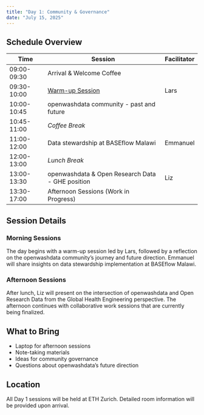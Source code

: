 ```yaml
---
title: "Day 1: Community & Governance"
date: "July 15, 2025"
---
```


## Schedule Overview

| Time | Session | Facilitator |
|------|---------|-------------|
| 09:00-09:30 | Arrival & Welcome Coffee | |
| 09:30-10:00 | [Warm-up Session](warmup.qmd) | Lars |
| 10:00-10:45 | openwashdata community - past and future | |
| 10:45-11:00 | *Coffee Break* | |
| 11:00-12:00 | Data stewardship at BASEflow Malawi | Emmanuel |
| 12:00-13:00 | *Lunch Break* | |
| 13:00-13:30 | openwashdata & Open Research Data - GHE position | Liz |
| 13:30-17:00 | Afternoon Sessions (Work in Progress) | |

## Session Details

### Morning Sessions

The day begins with a warm-up session led by Lars, followed by a reflection on the openwashdata community's journey and future direction. Emmanuel will share insights on data stewardship implementation at BASEflow Malawi.

### Afternoon Sessions

After lunch, Liz will present on the intersection of openwashdata and Open Research Data from the Global Health Engineering perspective. The afternoon continues with collaborative work sessions that are currently being finalized.

## What to Bring

- Laptop for afternoon sessions
- Note-taking materials
- Ideas for community governance
- Questions about openwashdata's future direction

## Location

All Day 1 sessions will be held at ETH Zurich. Detailed room information will be provided upon arrival.
